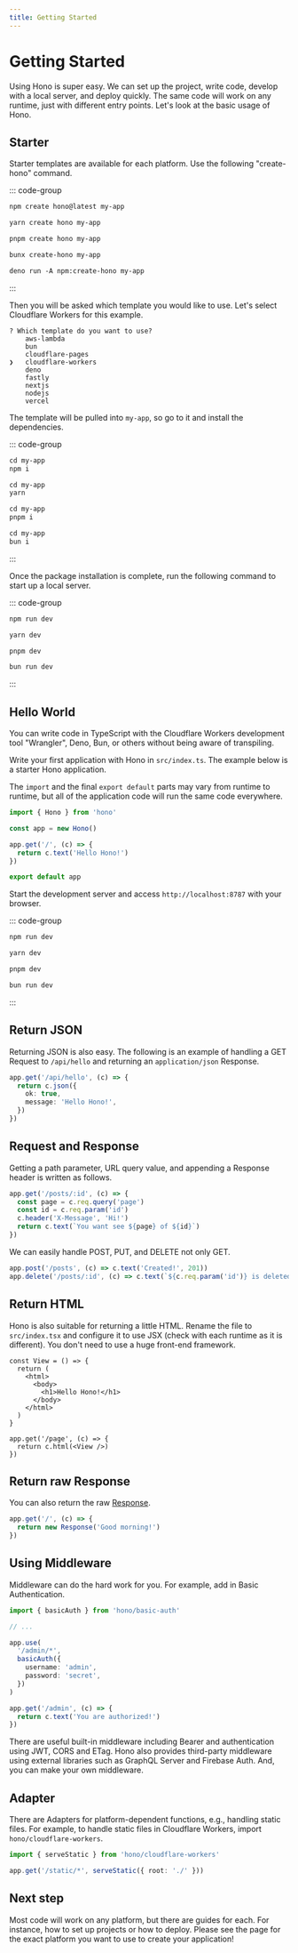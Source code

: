 ```yaml
---
title: Getting Started
---
```


# Getting Started

Using Hono is super easy. We can set up the project, write code, develop with a local server, and deploy quickly. The same code will work on any runtime, just with different entry points. Let's look at the basic usage of Hono.

## Starter

Starter templates are available for each platform. Use the following "create-hono" command.

::: code-group

```txt [npm]
npm create hono@latest my-app
```

```txt [yarn]
yarn create hono my-app
```

```txt [pnpm]
pnpm create hono my-app
```

```txt [bun]
bunx create-hono my-app
```

```txt [deno]
deno run -A npm:create-hono my-app
```

:::

Then you will be asked which template you would like to use.
Let's select Cloudflare Workers for this example.

```
? Which template do you want to use?
    aws-lambda
    bun
    cloudflare-pages
❯   cloudflare-workers
    deno
    fastly
    nextjs
    nodejs
    vercel
```

The template will be pulled into `my-app`, so go to it and install the dependencies.

::: code-group

```txt [npm]
cd my-app
npm i
```

```txt [yarn]
cd my-app
yarn
```

```txt [pnpm]
cd my-app
pnpm i
```

```txt [bun]
cd my-app
bun i
```

:::

Once the package installation is complete, run the following command to start up a local server.

::: code-group

```txt [npm]
npm run dev
```

```txt [yarn]
yarn dev
```

```txt [pnpm]
pnpm dev
```

```txt [bun]
bun run dev
```

:::

## Hello World

You can write code in TypeScript with the Cloudflare Workers development tool "Wrangler", Deno, Bun, or others without being aware of transpiling.

Write your first application with Hono in `src/index.ts`. The example below is a starter Hono application.

The `import` and the final `export default` parts may vary from runtime to runtime,
but all of the application code will run the same code everywhere.

```ts
import { Hono } from 'hono'

const app = new Hono()

app.get('/', (c) => {
  return c.text('Hello Hono!')
})

export default app
```

Start the development server and access `http://localhost:8787` with your browser.

::: code-group

```txt [npm]
npm run dev
```

```txt [yarn]
yarn dev
```

```txt [pnpm]
pnpm dev
```

```txt [bun]
bun run dev
```

:::

## Return JSON

Returning JSON is also easy. The following is an example of handling a GET Request to `/api/hello` and returning an `application/json` Response.

```ts
app.get('/api/hello', (c) => {
  return c.json({
    ok: true,
    message: 'Hello Hono!',
  })
})
```

## Request and Response

Getting a path parameter, URL query value, and appending a Response header is written as follows.

```ts
app.get('/posts/:id', (c) => {
  const page = c.req.query('page')
  const id = c.req.param('id')
  c.header('X-Message', 'Hi!')
  return c.text(`You want see ${page} of ${id}`)
})
```

We can easily handle POST, PUT, and DELETE not only GET.

```ts
app.post('/posts', (c) => c.text('Created!', 201))
app.delete('/posts/:id', (c) => c.text(`${c.req.param('id')} is deleted!`))
```

## Return HTML

Hono is also suitable for returning a little HTML. Rename the file to `src/index.tsx` and configure it to use JSX (check with each runtime as it is different). You don't need to use a huge front-end framework.

```tsx
const View = () => {
  return (
    <html>
      <body>
        <h1>Hello Hono!</h1>
      </body>
    </html>
  )
}

app.get('/page', (c) => {
  return c.html(<View />)
})
```

## Return raw Response

You can also return the raw [Response](https://developer.mozilla.org/en-US/docs/Web/API/Response).

```ts
app.get('/', (c) => {
  return new Response('Good morning!')
})
```

## Using Middleware

Middleware can do the hard work for you.
For example, add in Basic Authentication.

```ts
import { basicAuth } from 'hono/basic-auth'

// ...

app.use(
  '/admin/*',
  basicAuth({
    username: 'admin',
    password: 'secret',
  })
)

app.get('/admin', (c) => {
  return c.text('You are authorized!')
})
```

There are useful built-in middleware including Bearer and authentication using JWT, CORS and ETag.
Hono also provides third-party middleware using external libraries such as GraphQL Server and Firebase Auth.
And, you can make your own middleware.

## Adapter

There are Adapters for platform-dependent functions, e.g., handling static files.
For example, to handle static files in Cloudflare Workers, import `hono/cloudflare-workers`.

```ts
import { serveStatic } from 'hono/cloudflare-workers'

app.get('/static/*', serveStatic({ root: './' }))
```

## Next step

Most code will work on any platform, but there are guides for each.
For instance, how to set up projects or how to deploy.
Please see the page for the exact platform you want to use to create your application!
